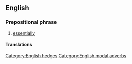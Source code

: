 ==English==

===Prepositional phrase===
{{en-PP}}

# [[essentially]]

====Translations====
{{trans-see|essentially}}

[[Category:English hedges]]
[[Category:English modal adverbs]]